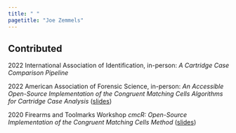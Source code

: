 ```yaml
---
title: " "
pagetitle: "Joe Zemmels"
---
```


<link rel="stylesheet" href="styles.css" type="text/css">

## Contributed

2022 International Association of Identification, in-person: *A Cartridge Case Comparison Pipeline*

2022 American Association of Forensic Science, in-person: *An Accessible Open-Source Implementation of the Congruent Matching Cells Algorithms for Cartridge Case Analysis* ([slides](https://github.com/jzemmels/aafs22_slides/blob/main/slides/An%20Accessible%20Open-Source%20Implementation%20of%20the%20Congruent%20Matching%20Cells%20Algorithms%20for%20Cartridge%20Case%20Analysis%20D38.pptx))

2020 Firearms and Toolmarks Workshop *cmcR: Open-Source Implementation of the Congruent Matching Cells Method* ([slides](https://github.com/jzemmels/cmcR_presentation))
